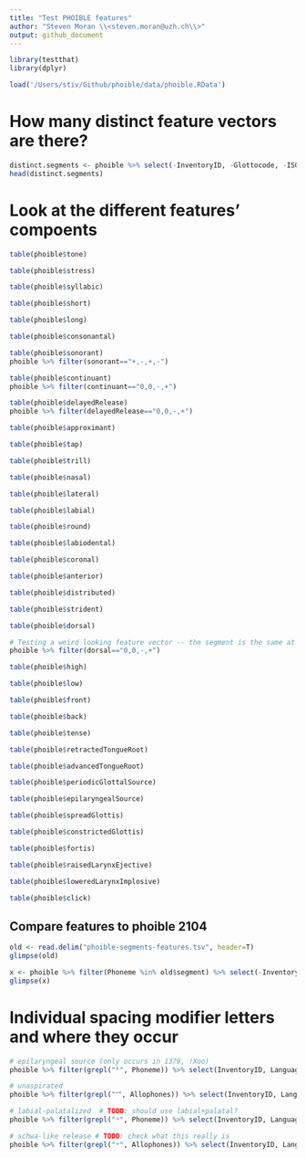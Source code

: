 ```yaml
---
title: "Test PHOIBLE features"
author: "Steven Moran \\<steven.moran@uzh.ch\\>"
output: github_document
---
```


```r
library(testthat)
library(dplyr)
```

```r
load('/Users/stiv/Github/phoible/data/phoible.RData')
```

# How many distinct feature vectors are there?
```r
distinct.segments <- phoible %>% select(-InventoryID, -Glottocode, -ISO6393, -LanguageName, -SpecificDialect, -GlyphID, -Allophones, -Marginal, -SegmentClass, -Source) %>% distinct()
head(distinct.segments)
```


# Look at the different features' compoents

```r
table(phoible$tone)
```

```r
table(phoible$stress)
```

```r
table(phoible$syllabic)
```

```r
table(phoible$short)
```

```r
table(phoible$long)
```

```r
table(phoible$consonantal)
```

```r
table(phoible$sonorant)
phoible %>% filter(sonorant=="+,-,+,-")
```

```r
table(phoible$continuant)
phoible %>% filter(continuant=="0,0,-,+")
```

```r
table(phoible$delayedRelease)
phoible %>% filter(delayedRelease=="0,0,-,+")
```

```r
table(phoible$approximant)
```

```r
table(phoible$tap)
```

```r
table(phoible$trill)
```

```r
table(phoible$nasal)
```

```r
table(phoible$lateral)
```

```r
table(phoible$labial)
```

```r
table(phoible$round)
```

```r
table(phoible$labiodental)
```

```r
table(phoible$coronal)
```

```r
table(phoible$anterior)
```

```r
table(phoible$distributed)
```

```r
table(phoible$strident)
```

```r
table(phoible$dorsal)

# Testing a weird looking feature vector -- the segment is the same at source
phoible %>% filter(dorsal=="0,0,-,+")
```

```r
table(phoible$high)
```

```r
table(phoible$low)
```

```r
table(phoible$front)
```

```r
table(phoible$back)
```

```r
table(phoible$tense)
```

```r
table(phoible$retractedTongueRoot)
```

```r
table(phoible$advancedTongueRoot)
```

```r
table(phoible$periodicGlottalSource)
```

```r
table(phoible$epilaryngealSource)
```

```r
table(phoible$spreadGlottis)
```

```r
table(phoible$constrictedGlottis)
```

```r
table(phoible$fortis)
```

```r
table(phoible$raisedLarynxEjective)
```

```r
table(phoible$loweredLarynxImplosive)
```

```r
table(phoible$click)
```

## Compare features to phoible 2104

```r
old <- read.delim("phoible-segments-features.tsv", header=T)
glimpse(old)

x <- phoible %>% filter(Phoneme %in% old$segment) %>% select(-InventoryID, -Glottocode, -ISO6393, -LanguageName, -SpecificDialect, -GlyphID, -Allophones, -Marginal, -SegmentClass, -Source) %>% distinct()
glimpse(x)
```


# Individual spacing modifier letters and where they occur
```r
# epilaryngeal source (only occurs in 1379, !Xoo)
phoible %>% filter(grepl("ᴱ", Phoneme)) %>% select(InventoryID, LanguageName, Phoneme)
```

```r
# unaspirated
phoible %>% filter(grepl("˭", Allophones)) %>% select(InventoryID, LanguageName, Phoneme)
```
```r
# labial-palatalized  # TODO: should use labial+palatal?
phoible %>% filter(grepl("ᶣ", Phoneme)) %>% select(InventoryID, LanguageName, Phoneme)
```

```r
# schwa-like release # TODO: check what this really is
phoible %>% filter(grepl("ᵊ", Allophones)) %>% select(InventoryID, LanguageName, Phoneme, Allophones)
```

